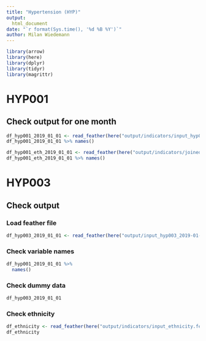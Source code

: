 ```yaml
---
title: "Hypertension (HYP)"
output:
  html_document
date: "`r format(Sys.time(), '%d %B %Y')`"
author: Milan Wiedemann
---
```


```r
library(arrow)
library(here)
library(dplyr)
library(tidyr)
library(magrittr)
```

# HYP001

## Check output for one month

```r
df_hyp001_2019_01_01 <- read_feather(here("output/indicators/input_hyp001_2019-01-01.feather"))
df_hyp001_2019_01_01 %>% names()
```

```r
df_hyp001_eth_2019_01_01 <- read_feather(here("output/indicators/joined/input_hyp001_2019-01-01.feather"))
df_hyp001_eth_2019_01_01 %>% names()
```

# HYP003

## Check output

### Load feather file

```r
df_hyp003_2019_01_01 <- read_feather(here("output/input_hyp003_2019-01-01.feather"))
```

### Check variable names
```r
df_hyp001_2019_01_01 %>%
  names()
```

### Check dummy data
```r
df_hyp003_2019_01_01
```

### Check ethnicity

```r
df_ethnicity <- read_feather(here("output/indicators/input_ethnicity.feather"))
df_ethnicity
```